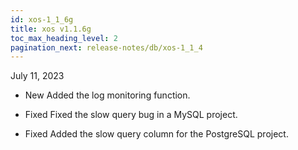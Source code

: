 ```yaml
---
id: xos-1_1_6g
title: xos v1.1.6g
toc_max_heading_level: 2
pagination_next: release-notes/db/xos-1_1_4
---
```


July 11, 2023

-   <Status>New</Status> Added the log monitoring function.

-   <Status>Fixed</Status> Fixed the slow query bug in a MySQL project.

-   <Status>Fixed</Status> Added the slow query column for the PostgreSQL project.
